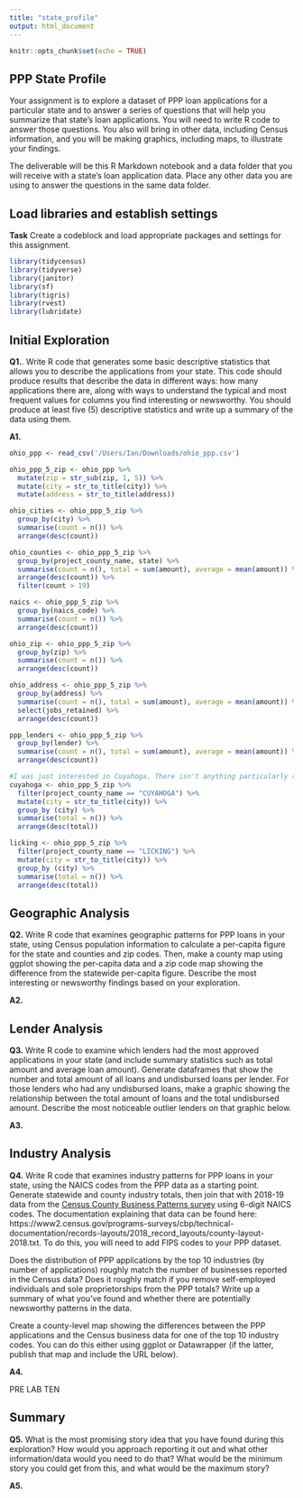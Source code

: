 ```yaml
---
title: "state_profile"
output: html_document
---
```


```r
knitr::opts_chunk$set(echo = TRUE)
```

## PPP State Profile

Your assignment is to explore a dataset of PPP loan applications for a particular state and to answer a series of questions that will help you summarize that state's loan applications. You will need to write R code to answer those questions. You also will bring in other data, including Census information, and you will be making graphics, including maps, to illustrate your findings.

The deliverable will be this R Markdown notebook and a data folder that you will receive with a state's loan application data. Place any other data you are using to answer the questions in the same data folder.

## Load libraries and establish settings

**Task** Create a codeblock and load appropriate packages and settings for this assignment.

```r
library(tidycensus)
library(tidyverse)
library(janitor)
library(sf)
library(tigris)
library(rvest)
library(lubridate)
```

## Initial Exploration

**Q1.**. Write R code that generates some basic descriptive statistics that allows you to describe the applications from your state. This code should produce results that describe the data in different ways: how many applications there are, along with ways to understand the typical and most frequent values for columns you find interesting or newsworthy. You should produce at least five (5) descriptive statistics and write up a summary of the data using them.

**A1.** 


```r
ohio_ppp <- read_csv('/Users/Ian/Downloads/ohio_ppp.csv')

ohio_ppp_5_zip <- ohio_ppp %>%
  mutate(zip = str_sub(zip, 1, 5)) %>%
  mutate(city = str_to_title(city)) %>%
  mutate(address = str_to_title(address))

ohio_cities <- ohio_ppp_5_zip %>%
  group_by(city) %>%
  summarise(count = n()) %>%
  arrange(desc(count))

ohio_counties <- ohio_ppp_5_zip %>%
  group_by(project_county_name, state) %>%
  summarise(count = n(), total = sum(amount), average = mean(amount)) %>%
  arrange(desc(count)) %>%
  filter(count > 19)

naics <- ohio_ppp_5_zip %>%
  group_by(naics_code) %>%
  summarise(count = n()) %>%
  arrange(desc(count))

ohio_zip <- ohio_ppp_5_zip %>%
  group_by(zip) %>%
  summarise(count = n()) %>%
  arrange(desc(count))

ohio_address <- ohio_ppp_5_zip %>%
  group_by(address) %>%
  summarise(count = n(), total = sum(amount), average = mean(amount)) %>%
  select(jobs_retained) %>%
  arrange(desc(count))

ppp_lenders <- ohio_ppp_5_zip %>%
  group_by(lender) %>%
  summarise(count = n(), total = sum(amount), average = mean(amount)) %>%
  arrange(desc(count))

#I was just interested in Cuyahoga. There isn't anything particularly revelatory here.
cuyahoga <- ohio_ppp_5_zip %>%
  filter(project_county_name == "CUYAHOGA") %>%
  mutate(city = str_to_title(city)) %>%
  group_by (city) %>%
  summarise(total = n()) %>%
  arrange(desc(total))

licking <- ohio_ppp_5_zip %>%
  filter(project_county_name == "LICKING") %>%
  mutate(city = str_to_title(city)) %>%
  group_by (city) %>%
  summarise(total = n()) %>%
  arrange(desc(total))

```

## Geographic Analysis

**Q2.** Write R code that examines geographic patterns for PPP loans in your state, using Census population information to calculate a per-capita figure for the state and counties and zip codes. Then, make a county map using ggplot showing the per-capita data and a zip code map showing the difference from the statewide per-capita figure. Describe the most interesting or newsworthy findings based on your exploration.

**A2.** 

## Lender Analysis

**Q3.** Write R code to examine which lenders had the most approved applications in your state (and include summary statistics such as total amount and average loan amount). Generate dataframes that show the number and total amount of all loans and undisbursed loans per lender. For those lenders who had any undisbursed loans, make a graphic showing the relationship between the total amount of loans and the total undisbursed amount. Describe the most noticeable outlier lenders on that graphic below.

**A3.** 


## Industry Analysis

**Q4.** Write R code that examines industry patterns for PPP loans in your state, using the NAICS codes from the PPP data as a starting point. Generate statewide and county industry totals, then join that with 2018-19 data from the [Census County Business Patterns survey](https://www2.census.gov/programs-surveys/cbp/datasets/2019/cbp19co.zip) using 6-digit NAICS codes. The documentation explaining that data can be found here: https://www2.census.gov/programs-surveys/cbp/technical-documentation/records-layouts/2018_record_layouts/county-layout-2018.txt. To do this, you will need to add FIPS codes to your PPP dataset.

Does the distribution of PPP applications by the top 10 industries (by number of applications) roughly match the number of businesses reported in the Census data? Does it roughly match if you remove self-employed individuals and sole proprietorships from the PPP totals? Write up a summary of what you've found and whether there are potentially newsworthy patterns in the data.

Create a county-level map showing the differences between the PPP applications and the Census business data for one of the top 10 industry codes. You can do this either using ggplot or Datawrapper (if the latter, publish that map and include the URL below).

**A4.** 

PRE LAB TEN

## Summary

**Q5.** What is the most promising story idea that you have found during this exploration? How would you approach reporting it out and what other information/data would you need to do that? What would be the minimum story you could get from this, and what would be the maximum story?

**A5.**
